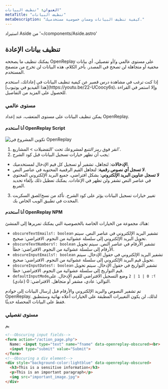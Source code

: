 ```yaml
---
العنوان: "تنظيف البيانات"
metaTitle: "تنظيف البيانات"
metaDescription: "كيفية تنظيف البيانات وضمان خصوصية مستخدميك."
---
```

استيراد Aside من '~/components/Aside.astro'

## تنظيف بيانات الإعادة

يمكنك تنظيف ما يصححه OpenReplay على مستوى عالمي و/أو تفصيلي. أي بيانات مخفية أو متجاهلة لن تصحح في المصدر. بأخر الكلام، هذه البيانات لن تخرج من متصفح المستخدم.

<Aside type="tip">
إذا كنت ترغب في مشاهدة درس قصير عن كيفية تنظيف البيانات في إعاداتك، استخدم [هذا الفيديو في يوتيوب](https://youtu.be/22-UCoocy6s)، وإلا استمر في القراءة للحصول على المزيد من التفاصيل.
</Aside>

### مستوى عالمي

يمكن تنظيف البيانات على مستوى المتعقب، عند إعداد OpenReplay.

#### أنا أستخدم OpenReplay Script

![تكوين المشروع في OpenReplay](/static/gdpr-1.png#center)

1) انقر فوق *رمز التتبع* لمشروعك تحت 'التفضيلات > المشاريع'.
2) يجب أن تظهر خيارات تسجيل البيانات قبل كود الشرح:
- **الإدخالات**: لتجاهل، تشفير أو تسجيل كل قيم الإدخال لمستخدميك.
- **لا تسجل أي نصوص رقمية**: لتجاهل القيم الرقمية المحتوية في عناصر النص.
- **لا تسجل عناوين البريد الإلكتروني**: بشكل افتراضي، جميع البريد الإلكتروني المحتوي في عناصر النص تشفر ولن تظهر في الإعادات. يمكنك تعطيل ذلك بإلغاء تحديد المربع.
3) تغيير خيارات تسجيل البيانات يؤثر على كود الشرح. تأكد من نسخ/لصق السكربت المحدث في تطبيق الويب الخاص بك.

#### أنا أستخدم OpenReplay NPM

هناك مجموعة من الخيارات الخاصة بالخصوصية التي يمكنك تمريرها إلى المنشئ:
- `obscureTextEmails؟: boolean` تشفير البريد الإلكتروني في عناصر النص. سيتم تحويل البريد الإلكتروني إلى سلسلة عشوائية من النجوم. الافتراضي: صحيح.
- `obscureTextNumbers؟: boolean` تشفير الأرقام في عناصر النص. سيتم تحويل الأرقام إلى سلسلة عشوائية من النجوم. الافتراضي: خطأ.
- `obscureInputEmails؟: boolean` تشفير البريد الإلكتروني في حقول الإدخال. سيتم تحويل قيم البريد الإلكتروني إلى سلسلة عشوائية من النجوم. الافتراضي: صحيح.
- `obscureInputDates؟: boolean` تشفير التواريخ في حقول الإدخال. سيتم تحويل قيم التواريخ إلى سلسلة عشوائية من النجوم. الافتراضي: خطأ.
- `defaultInputMode؟: 0 | 1 | 2` وضع التسجيل الافتراضي للقيم الإدخال. على التوالي: عادي، مشفر أو متجاهل. الافتراضي: 0 (عادي).

تم تشفير النصوص والبريد الإلكتروني والأرقام قبل إرسال البيانات إلى خوادم OpenReplay. لذلك، لن يكون التغييرات المطبقة على الخيارات أعلاه نهائية وستنطبق فقط على البيانات المحصلة حديثًا.

### مستوى تفصيلي

يم
```HTML
<!--Obscuring input fields-->
<form action="/action_page.php">
  Name: <input type="text" name="fname" data-openreplay-obscured><br>
  <input type="submit" value="Submit">
</form>
<!--Obscuring a div element-->
<div style="background-color:lightblue" data-openreplay-obscured>
  <h3>This is a sensitive information</h3>
  <p>This is an important paragraph</p>
  <img src="important_image.jpg">
</div>
```
